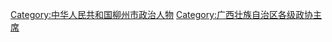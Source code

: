 [[Category:中华人民共和国柳州市政治人物|Category:中华人民共和国柳州市政治人物]]
[[Category:广西壮族自治区各级政协主席|Category:广西壮族自治区各级政协主席]]